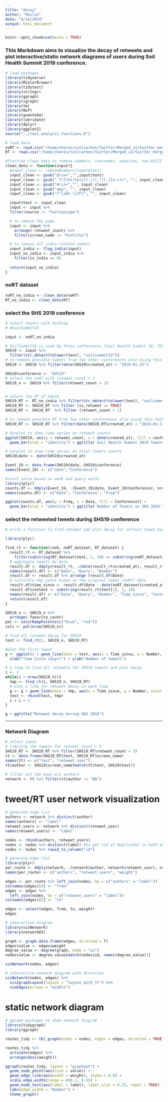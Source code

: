 ```yaml
---
title: "decay"
author: "Meilin"
date: "8/14/2019"
output: html_document
---
```


```r
knitr::opts_chunk$set(echo = TRUE)
```


### This Markdown aims to visualize the decay of retweets and plot interactive/static network diagrams of users during Soil Health Summit 2019 conference.

```r
# load packages
library(tidyverse)
library(RColorBrewer)
library(tidytext)
library(stringr)
library(ggraph)
library(igraph)
library(tm)
library(NLP)
library(quanteda)
library(lubridate)
library(dplyr)
library(ggplot2)
source("../text_analysis_functions.R")

# load data
noRT <- read.csv("/home/shares/soilcarbon/Twitter/Merged_v2/twitter_merged_noRT_v2.csv", stringsAsFactors = FALSE)
RT <- read.csv("/home/shares/soilcarbon/Twitter/Merged_v2/twitter_merged_v2.csv",stringsAsFactors = FALSE)
```


```r
#function clean data to remove numbers, usernames, websites, non-ASCII characters and outlier
clean_data <- function(input){
  #input_clean <- removeNumbers(input$text)
  input_clean <- gsub("@\\w+","",input$text)
  input_clean <- gsub(" ?(f|ht)tp(s?)://(.*)[.][a-z]+", "", input_clean)
  input_clean <- gsub("#\\s+","", input_clean)
  input_clean <- gsub("amp", "", input_clean)
  input_clean <- gsub("[^\x01-\x7F]", "", input_clean)

  input$text <- input_clean
  input <- input %>% 
  filter(source != "Twittascope") 

  # to remove the pope
  input <- input %>%
    arrange(-retweet_count) %>%
    filter(screen_name != "Pontifex")

  # to remove all india related tweets
  input_india <- flag_india(input)
  input_no_india <- input_india %>% 
    filter(is_india == 0) 
  
  return(input_no_india)
}
```

### noRT dataset
```r
noRT_no_india <- clean_data(noRT)
RT_no_india <- clean_data(RT)
```

### select the SHS 2019 conference
```r
# select tweets with hashtag
# #SoilSummit19

input <- noRT_no_india

# SoilSummit19 is used by three conferences (Soil Health Summit 19, TCM Soil Summit, Red River Soil Health Summit)
SHS19 <- input %>% 
  filter(str_detect(tolower(text), "soilsummit19"))
# to remove possible tweets from two other conferences also using this hashtag
SHS19 <- SHS19 %>% filter(date(SHS19$created_at) < "2019-01-25")

SHS19$conference <- "SHS19"
# select the noRT with retweet count > 1
SHS19_n <- SHS19 %>% filter(retweet_count > 1)


# select the RT of SHS19
SHS19_RT <- RT_no_india %>% filter(str_detect(tolower(text), "soilsummit19"))
SHS19_RT <- SHS19_RT %>% filter (is_retweet == TRUE)
SHS19_RT <- SHS19_RT  %>% filter (retweet_count > 1)

# to remove possible RT from two other conferences also using this hashtag
SHS19_RT <- SHS19_RT %>% filter(date(SHS19_RT$created_at) < "2019-02-11")
```

```r
# barplot to show time series on retweet counts
ggplot(SHS19, aes(y = retweet_count, x = date(created_at), fill = conference)) + 
  geom_bar(stat = "identity") + ggtitle('Soil Health Summit 2019 Tweets')
```

```r
# barplot to show time series on total tweets counts
SHS19$date <- date(SHS19$created_at)

Event_19 <- data.frame(SHS19$date, SHS19$conference)
names(Event_19) <- c("date","Conference")

#count value based on week and query words
library(plyr)
counts.df <- ddply(Event_19, .(Event_19$date, Event_19$Conference), nrow)
names(counts.df) <- c("Date", "Conference", "Freq")

ggplot(counts.df, aes(y = Freq, x = Date, fill = Conference)) + 
  geom_bar(stat = "identity") + ggtitle('Number of Tweets on SHS 2019')
```

### select the retweeted tweets during SHS19 conference

```r
# write a function to find retweet and plot decay for certain tweet based on retweet count rank

library(plyr)

find_rt <- function(rank, noRT_dataset, RT_dataset) {
  result_rt <- RT_dataset %>% 
    filter(substring(RT_dataset$text, 1, 30) == substring(noRT_dataset$text[rank], 1, 30))
  # aggregate tweets by date
  result.df <- ddply(result_rt, .(date(result_rt$created_at), result_rt$query), nrow)
  names(result.df) <- c("Date", "Query", "Number")
  result.df <- result.df %>% arrange (result.df$Date)
  # calculate day_since based on the original tweet (noRT) date
  result.df$time_since <- result.df$Date - date(noRT_dataset$created_at[rank])
  result.df$content <- substring(result_rt$text[1], 1, 30)
  names(result.df) <- c("Date", "Query", "Number", "Time_since", "Content")
  return(result.df)
}
```

```r
SHS19_n <- SHS19_n %>% 
  arrange(-favorite_count)
pal <- colorRampPalette(c("blue", "red"))
cols <- pal(nrow(SHS19_n))

# find all retweet decay for SHS19
test <- find_rt(1, SHS19_n, SHS19_RT)

#plot the first tweet
g <- ggplot() + geom_line(data = test, aes(x = Time_since, y = Number, color = Content), color = cols[1]) + xlim(0,3) + 
  xlab("Time Since (days)") + ylab("Number of tweets")

# a loop to find all retweets for SHS19 tweets and plot decay
i <- 2
while(i < nrow(SHS19_n)){
  tmp <- find_rt(i, SHS19_n, SHS19_RT)
  # plot a line for retweet decay in each loop 
  g <- g + geom_line(data = tmp, aes(x = Time_since, y = Number, color = Content), color = cols[i+1]) + xlim(0,3)
  test <- rbind(test, tmp)
  i = i + 1
}

g + ggtitle("Retweet decay during SHS 2019")
```



-------------------------------------------------------
### Network Diagram
```r
# select input
# limiting the tweets for retweet_count > 5
SHS19_RT <- SHS19_RT %>% filter(SHS19_RT$retweet_count > 5)
tt <- data.frame(SHS19_RT$text, SHS19_RT$screen_name)
names(tt) <- c("text", "retweet_user")
tt$author <- SHS19$screen_name[match(tt$text, SHS19$text)]

# filter out the ones w/o authors
network <- tt %>% filter(tt$author != "NA")
```

# tweet/RT user network visualization
```r
# generate node list
authors <- network %>% distinct(author) 
names(authors) <- "label"
retweet_users <- network %>% distinct(retweet_user) 
names(retweet_users) <- "label"

nodes <- rbind(authors, retweet_users)
nodes <- nodes %>% distinct(label) #to get rid of duplicates in both authors and retweet user
nodes <- nodes %>% rowid_to_column("id")

# generate edge list
library(plyr)
per_route <- ddply(network, .(network$author, network$retweet_user), nrow)
names(per_route) <- c("authors", "retweet_users", "weight")

edges <- per_route %>% left_join(nodes, by = c("authors" = "label"))
colnames(edges)[4] <- "from"
edges <- edges %>% 
  left_join(nodes, by = c("retweet_users" = "label"))
colnames(edges)[5] <- "to"

edges <- select(edges, from, to, weight)
edges
```
```r
# interactive diagram
library(visNetwork)
library(networkD3)

graph <- graph.data.frame(edges, directed = T)
edges$value <- edges$weight
degree_value <- degree(graph, mode = "in")
nodes$value <- degree_value[match(nodes$id, names(degree_value))]

visNetwork(nodes, edges)
```

```r
# interactive network diagram with direction
visNetwork(nodes, edges) %>% 
  visIgraphLayout(layout = "layout_with_fr") %>% 
  visEdges(arrows = "middle")
```

# static network diagram
```r
# ggraph packages to show network diagram
library(tidygraph)
library(ggraph)

routes_tidy <- tbl_graph(nodes = nodes, edges = edges, directed = TRUE)

routes_tidy %>% 
  activate(edges) %>% 
  arrange(desc(weight))

ggraph(routes_tidy, layout = "graphopt") + 
  geom_node_point(aes(size = value)) +
  geom_edge_link(aes(width = weight), alpha = 0.8) + 
  scale_edge_width(range = c(0.1, 0.5)) +
  geom_node_text(aes(label = label), label.size = 0.25, repel = TRUE) +
  labs(edge_width = "Number") +
  theme_graph()

```




